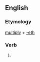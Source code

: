 ==English==

===Etymology===
[[multiply]] + [[-eth]]

===Verb===
{{en-verb form}}

# {{archaic third-person singular of|multiply}}